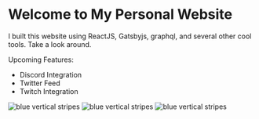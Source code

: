 

# Welcome to My Personal Website

<PageDescription>

I built this website using ReactJS, Gatsbyjs, graphql, and several other cool
tools. Take a look around.

Upcoming Features:

- Discord Integration
- Twitter Feed
- Twitch Integration

</PageDescription>

<FeatureCard
    color="dark"
    href="/instagram"
    title="View Instagram Feed"
    actionIcon="arrowRight"
    className="homepage-feature"
    >

<ArtDirection>

![blue vertical stripes](../images/blue-stripes-mobile.png)
![blue vertical stripes](../images/blue-stripes-tablet.png)
![blue vertical stripes](../images/blue-stripes.png)

</ArtDirection>

</FeatureCard>
